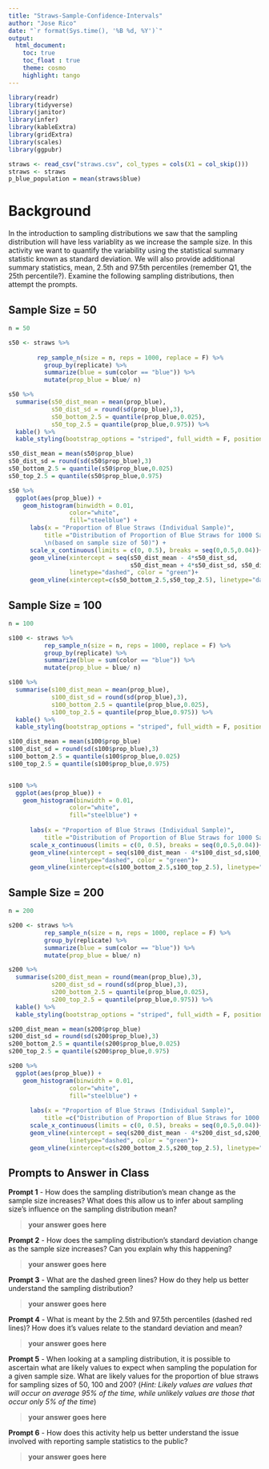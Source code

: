 ```yaml
---
title: "Straws-Sample-Confidence-Intervals"
author: "Jose Rico"
date: "`r format(Sys.time(), '%B %d, %Y')`"
output: 
  html_document:
    toc: true
    toc_float : true
    theme: cosmo
    highlight: tango
---
```


```r
library(readr)
library(tidyverse)
library(janitor)
library(infer)
library(kableExtra)
library(gridExtra)
library(scales)
library(ggpubr)
```

```r
straws <- read_csv("straws.csv", col_types = cols(X1 = col_skip()))
straws <- straws 
p_blue_population = mean(straws$blue)
```

# Background
In the introduction to sampling distributions we saw that the sampling distribution will have less variablity as we increase the sample size.  In this activity we want to quantify the variability using the statistical summary statistic known as standard deviation. We will also provide additional summary statistics, mean, 2.5th and 97.5th percentiles (remember Q1, the 25th percentile?).  Examine the following sampling distributions, then attempt the prompts.   

## Sample Size = 50

```r
n = 50

s50 <- straws %>%
  
        rep_sample_n(size = n, reps = 1000, replace = F) %>% 
          group_by(replicate) %>% 
          summarize(blue = sum(color == "blue")) %>% 
          mutate(prop_blue = blue/ n) 

s50 %>% 
  summarise(s50_dist_mean = mean(prop_blue),
            s50_dist_sd = round(sd(prop_blue),3),
            s50_bottom_2.5 = quantile(prop_blue,0.025),
            s50_top_2.5 = quantile(prop_blue,0.975)) %>% 
  kable() %>% 
  kable_styling(bootstrap_options = "striped", full_width = F, position = "left")

s50_dist_mean = mean(s50$prop_blue)
s50_dist_sd = round(sd(s50$prop_blue),3)
s50_bottom_2.5 = quantile(s50$prop_blue,0.025)
s50_top_2.5 = quantile(s50$prop_blue,0.975)

s50 %>% 
  ggplot(aes(prop_blue)) +
    geom_histogram(binwidth = 0.01, 
                 color="white", 
                 fill="steelblue") +
      labs(x = "Proportion of Blue Straws (Individual Sample)",
          title ="Distribution of Proportion of Blue Straws for 1000 Samples
          \n(based on sample size of 50)") +
      scale_x_continuous(limits = c(0, 0.5), breaks = seq(0,0.5,0.04))+
      geom_vline(xintercept = seq(s50_dist_mean - 4*s50_dist_sd,
                                  s50_dist_mean + 4*s50_dist_sd, s50_dist_sd),
                 linetype="dashed", color = "green")+
      geom_vline(xintercept=c(s50_bottom_2.5,s50_top_2.5), linetype="dashed", color = "red")

```



## Sample Size = 100

```r
n = 100

s100 <- straws %>%
          rep_sample_n(size = n, reps = 1000, replace = F) %>% 
          group_by(replicate) %>% 
          summarize(blue = sum(color == "blue")) %>% 
          mutate(prop_blue = blue/ n) 

s100 %>% 
  summarise(s100_dist_mean = mean(prop_blue),
            s100_dist_sd = round(sd(prop_blue),3),
            s100_bottom_2.5 = quantile(prop_blue,0.025),
            s100_top_2.5 = quantile(prop_blue,0.975)) %>% 
  kable() %>% 
  kable_styling(bootstrap_options = "striped", full_width = F, position = "left")

s100_dist_mean = mean(s100$prop_blue)
s100_dist_sd = round(sd(s100$prop_blue),3)
s100_bottom_2.5 = quantile(s100$prop_blue,0.025)
s100_top_2.5 = quantile(s100$prop_blue,0.975)


s100 %>% 
  ggplot(aes(prop_blue)) +
    geom_histogram(binwidth = 0.01, 
                 color="white", 
                 fill="steelblue") +
  
      labs(x = "Proportion of Blue Straws (Individual Sample)",
          title ="Distribution of Proportion of Blue Straws for 1000 Samples \n(based on sample size of 100") +
      scale_x_continuous(limits = c(0, 0.5), breaks = seq(0,0.5,0.04))+
      geom_vline(xintercept = seq(s100_dist_mean - 4*s100_dist_sd,s100_dist_mean + 4*s100_dist_sd, s100_dist_sd),
                 linetype="dashed", color = "green")+
      geom_vline(xintercept=c(s100_bottom_2.5,s100_top_2.5), linetype="dashed", color = "red")

```

## Sample Size = 200

```r
n = 200

s200 <- straws %>%
          rep_sample_n(size = n, reps = 1000, replace = F) %>% 
          group_by(replicate) %>% 
          summarize(blue = sum(color == "blue")) %>% 
          mutate(prop_blue = blue/ n) 

s200 %>% 
  summarise(s200_dist_mean = round(mean(prop_blue),3),
            s200_dist_sd = round(sd(prop_blue),3),
            s200_bottom_2.5 = quantile(prop_blue,0.025),
            s200_top_2.5 = quantile(prop_blue,0.975)) %>% 
  kable() %>% 
  kable_styling(bootstrap_options = "striped", full_width = F, position = "left")

s200_dist_mean = mean(s200$prop_blue)
s200_dist_sd = round(sd(s200$prop_blue),3)
s200_bottom_2.5 = quantile(s200$prop_blue,0.025)
s200_top_2.5 = quantile(s200$prop_blue,0.975)

s200 %>% 
  ggplot(aes(prop_blue)) +
    geom_histogram(binwidth = 0.01, 
                 color="white", 
                 fill="steelblue") +
  
      labs(x = "Proportion of Blue Straws (Individual Sample)",
          title =c("Distribution of Proportion of Blue Straws for 1000 Samples \n (n = 200)")) +
      scale_x_continuous(limits = c(0, 0.5), breaks = seq(0,0.5,0.04))+
      geom_vline(xintercept = seq(s200_dist_mean - 4*s200_dist_sd,s200_dist_mean + 4*s200_dist_sd, s200_dist_sd),
                 linetype="dashed", color = "green")+
      geom_vline(xintercept=c(s200_bottom_2.5,s200_top_2.5), linetype="dashed", color = "red")
```

## Prompts to Answer in Class

**Prompt 1** - How does the sampling distribution's mean change as the sample size increases?  What does this allow us to infer about sampling size's influence on the sampling distribution mean?

> **your answer goes here**

**Prompt 2** - How does the sampling distribution's standard deviation change as the sample size increases?  Can you explain why this happening?

> **your answer goes here**

**Prompt 3** - What are the dashed green lines?  How do they help us better understand the sampling distribution?

> **your answer goes here**

**Prompt 4** - What is meant by the 2.5th and 97.5th percentiles (dashed red lines)?  How does it's values relate to the standard deviation and mean?

> **your answer goes here**

**Prompt 5** - When looking at a sampling distribution, it is possible to ascertain what are likely values to expect when sampling the population for a given sample size.  What are likely values for the proportion of blue straws for sampling sizes of 50, 100 and 200?  (*Hint: Likely values are values that will occur on average 95% of the time, while unlikely values are those that occur only 5% of the time*) 

> **your answer goes here**

**Prompt 6** - How does this activity help us better understand the issue involved with reporting sample statistics to the public?

> **your answer goes here**













